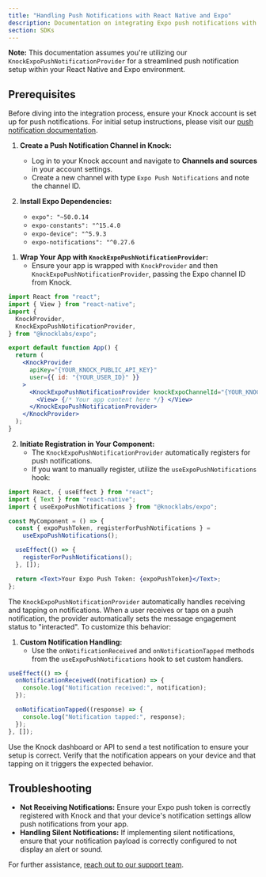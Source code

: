 ```yaml
---
title: "Handling Push Notifications with React Native and Expo"
description: Documentation on integrating Expo push notifications with the Knock SDK in your React Native application.
section: SDKs
---
```


**Note:** This documentation assumes you're utilizing our `KnockExpoPushNotificationProvider` for a streamlined push notification setup within your React Native and Expo environment.

## Prerequisites

Before diving into the integration process, ensure your Knock account is set up for push notifications. For initial setup instructions, please visit our [push notification documentation](/integrations/push/overview).

<Steps titleSize="h2">

<Step title="Setting Up Push Notifications with Expo">

1. **Create a Push Notification Channel in Knock:**

   - Log in to your Knock account and navigate to **Channels and sources** in your account settings.
   - Create a new channel with type `Expo Push Notifications` and note the channel ID.

2. **Install Expo Dependencies:**
   - `expo": "~50.0.14`
   - `expo-constants": "^15.4.0`
   - `expo-device": "^5.9.3`
   - `expo-notifications": "^0.27.6`

</Step>

<Step title="Registering for Push Notifications">

1. **Wrap Your App with `KnockExpoPushNotificationProvider`:**
   - Ensure your app is wrapped with `KnockProvider` and then `KnockExpoPushNotificationProvider`, passing the Expo channel ID from Knock.

```jsx
import React from "react";
import { View } from "react-native";
import {
  KnockProvider,
  KnockExpoPushNotificationProvider,
} from "@knocklabs/expo";

export default function App() {
  return (
    <KnockProvider
      apiKey="{YOUR_KNOCK_PUBLIC_API_KEY}"
      user={{ id: "{YOUR_USER_ID}" }}
    >
      <KnockExpoPushNotificationProvider knockExpoChannelId="{YOUR_KNOCK_EXPO_CHANNEL_ID}">
        <View> {/* Your app content here */} </View>
      </KnockExpoPushNotificationProvider>
    </KnockProvider>
  );
}
```

2. **Initiate Registration in Your Component:**
   - The `KnockExpoPushNotificationProvider` automatically registers for push notifications.
   - If you want to manually register, utilize the `useExpoPushNotifications` hook:

```jsx
import React, { useEffect } from "react";
import { Text } from "react-native";
import { useExpoPushNotifications } from "@knocklabs/expo";

const MyComponent = () => {
  const { expoPushToken, registerForPushNotifications } =
    useExpoPushNotifications();

  useEffect(() => {
    registerForPushNotifications();
  }, []);

  return <Text>Your Expo Push Token: {expoPushToken}</Text>;
};
```

</Step>

<Step title="Handling Incoming Push Notifications">

The `KnockExpoPushNotificationProvider` automatically handles receiving and tapping on notifications. When a user receives or taps on a push notification, the provider automatically sets the message engagement status to "interacted". To customize this behavior:

1. **Custom Notification Handling:**
   - Use the `onNotificationReceived` and `onNotificationTapped` methods from the `useExpoPushNotifications` hook to set custom handlers.

```jsx
useEffect(() => {
  onNotificationReceived((notification) => {
    console.log("Notification received:", notification);
  });

  onNotificationTapped((response) => {
    console.log("Notification tapped:", response);
  });
}, []);
```

</Step>

<Step title="Sending Test Notifications">

Use the Knock dashboard or API to send a test notification to ensure your setup is correct. Verify that the notification appears on your device and that tapping on it triggers the expected behavior.

</Step>

</Steps>

## Troubleshooting

- **Not Receiving Notifications:** Ensure your Expo push token is correctly registered with Knock and that your device's notification settings allow push notifications from your app.
- **Handling Silent Notifications:** If implementing silent notifications, ensure that your notification payload is correctly configured to not display an alert or sound.

For further assistance, [reach out to our support team](mailto:support@knock.app).
